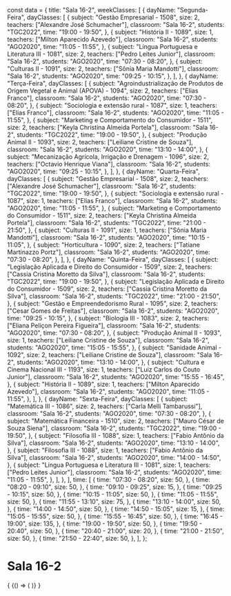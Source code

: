 const data = {
  title: "Sala 16-2",
  weekClasses: [
    {
      dayName: "Segunda-Feira",
      dayClasses: [
        {
          subject: "Gestão Empresarial - 1508",
          size: 2,
          teachers: ["Alexandre José Schumacher"],
          classroom: "Sala 16-2",
          students: "TGC2022",
          time: "19:00 - 19:50",
        },
        {
          subject: "História II - 1089",
          size: 1,
          teachers: ["Milton Aparecido Azevedo"],
          classroom: "Sala 16-2",
          students: "AGO2020",
          time: "11:05 - 11:55",
        },
        {
          subject: "Língua Portuguesa e Literatura III - 1081",
          size: 2,
          teachers: ["Pedro Leites Junior"],
          classroom: "Sala 16-2",
          students: "AGO2020",
          time: "07:30 - 08:20",
        },
        {
          subject: "Culturas II - 1091",
          size: 2,
          teachers: ["Sônia Maria Mandotti"],
          classroom: "Sala 16-2",
          students: "AGO2020",
          time: "09:25 - 10:15",
        },
      ],
    },
    {
      dayName: "Terça-Feira",
      dayClasses: [
        {
          subject:
            "Agroindustrialização de Produtos de Origem Vegetal e Animal (APOVA) - 1094",
          size: 2,
          teachers: ["Elias Franco"],
          classroom: "Sala 16-2",
          students: "AGO2020",
          time: "07:30 - 08:20",
        },
        {
          subject: "Sociologia e extensão rural - 1087",
          size: 1,
          teachers: ["Elias Franco"],
          classroom: "Sala 16-2",
          students: "AGO2020",
          time: "11:05 - 11:55",
        },
        {
          subject: "Marketing e Comportamento do Consumidor - 1511",
          size: 2,
          teachers: ["Keyla Christina Almeida Portela"],
          classroom: "Sala 16-2",
          students: "TGC2022",
          time: "19:00 - 19:50",
        },
        {
          subject: "Produção Animal II - 1093",
          size: 2,
          teachers: ["Leiliane Cristine de Souza"],
          classroom: "Sala 16-2",
          students: "AGO2020",
          time: "13:10 - 14:00",
        },
        {
          subject: "Mecanização Agrícola, Irrigação e Drenagem - 1096",
          size: 2,
          teachers: ["Octavio Henrique Viana"],
          classroom: "Sala 16-2",
          students: "AGO2020",
          time: "09:25 - 10:15",
        },
      ],
    },
    {
      dayName: "Quarta-Feira",
      dayClasses: [
        {
          subject: "Gestão Empresarial - 1508",
          size: 2,
          teachers: ["Alexandre José Schumacher"],
          classroom: "Sala 16-2",
          students: "TGC2022",
          time: "19:00 - 19:50",
        },
        {
          subject: "Sociologia e extensão rural - 1087",
          size: 1,
          teachers: ["Elias Franco"],
          classroom: "Sala 16-2",
          students: "AGO2020",
          time: "11:05 - 11:55",
        },
        {
          subject: "Marketing e Comportamento do Consumidor - 1511",
          size: 2,
          teachers: ["Keyla Christina Almeida Portela"],
          classroom: "Sala 16-2",
          students: "TGC2022",
          time: "21:00 - 21:50",
        },
        {
          subject: "Culturas II - 1091",
          size: 1,
          teachers: ["Sônia Maria Mandotti"],
          classroom: "Sala 16-2",
          students: "AGO2020",
          time: "10:15 - 11:05",
        },
        {
          subject: "Horticultura - 1090",
          size: 2,
          teachers: ["Tatiane Martinazzo Portz"],
          classroom: "Sala 16-2",
          students: "AGO2020",
          time: "07:30 - 08:20",
        },
      ],
    },
    {
      dayName: "Quinta-Feira",
      dayClasses: [
        {
          subject: "Legislação Aplicada e Direito do Consumidor - 1509",
          size: 2,
          teachers: ["Cassia Cristina Moretto da Silva"],
          classroom: "Sala 16-2",
          students: "TGC2022",
          time: "19:00 - 19:50",
        },
        {
          subject: "Legislação Aplicada e Direito do Consumidor - 1509",
          size: 2,
          teachers: ["Cassia Cristina Moretto da Silva"],
          classroom: "Sala 16-2",
          students: "TGC2022",
          time: "21:00 - 21:50",
        },
        {
          subject: "Gestão e Empreendedorismo Rural - 1095",
          size: 2,
          teachers: ["Cesar Gomes de Freitas"],
          classroom: "Sala 16-2",
          students: "AGO2020",
          time: "09:25 - 10:15",
        },
        {
          subject: "Biologia III - 1083",
          size: 2,
          teachers: ["Eliana Peliçon Pereira Figueira"],
          classroom: "Sala 16-2",
          students: "AGO2020",
          time: "07:30 - 08:20",
        },
        {
          subject: "Produção Animal II - 1093",
          size: 1,
          teachers: ["Leiliane Cristine de Souza"],
          classroom: "Sala 16-2",
          students: "AGO2020",
          time: "15:05 - 15:55",
        },
        {
          subject: "Sanidade Animal - 1092",
          size: 2,
          teachers: ["Leiliane Cristine de Souza"],
          classroom: "Sala 16-2",
          students: "AGO2020",
          time: "13:10 - 14:00",
        },
        {
          subject: "Cultura e Cinema Nacional III - 1193",
          size: 1,
          teachers: ["Luiz Carlos do Couto Junior"],
          classroom: "Sala 16-2",
          students: "AGO2020",
          time: "15:55 - 16:45",
        },
        {
          subject: "História II - 1089",
          size: 1,
          teachers: ["Milton Aparecido Azevedo"],
          classroom: "Sala 16-2",
          students: "AGO2020",
          time: "11:05 - 11:55",
        },
      ],
    },
    {
      dayName: "Sexta-Feira",
      dayClasses: [
        {
          subject: "Matemática III - 1086",
          size: 2,
          teachers: ["Carla Melli Tambarussi"],
          classroom: "Sala 16-2",
          students: "AGO2020",
          time: "07:30 - 08:20",
        },
        {
          subject: "Matemática Financeira - 1510",
          size: 2,
          teachers: ["Mauro César de Souza Siena"],
          classroom: "Sala 16-2",
          students: "TGC2022",
          time: "19:00 - 19:50",
        },
        {
          subject: "Filosofia III - 1088",
          size: 1,
          teachers: ["Fabio Antônio da Silva"],
          classroom: "Sala 16-2",
          students: "AGO2020",
          time: "13:10 - 14:00",
        },
        {
          subject: "Filosofia III - 1088",
          size: 1,
          teachers: ["Fabio Antônio da Silva"],
          classroom: "Sala 16-2",
          students: "AGO2020",
          time: "14:00 - 14:50",
        },
        {
          subject: "Língua Portuguesa e Literatura III - 1081",
          size: 1,
          teachers: ["Pedro Leites Junior"],
          classroom: "Sala 16-2",
          students: "AGO2020",
          time: "11:05 - 11:55",
        },
      ],
    },
  ],
  time: [
    {
      time: "07:30 - 08:20",
      size: 50,
    },
    {
      time: "08:20 - 09:10",
      size: 50,
    },
    {
      time: "09:10 - 09:25",
      size: 15,
    },
    {
      time: "09:25 - 10:15",
      size: 50,
    },
    {
      time: "10:15 - 11:05",
      size: 50,
    },
    {
      time: "11:05 - 11:55",
      size: 50,
    },
    {
      time: "11:55 - 13:10",
      size: 75,
    },
    {
      time: "13:10 - 14:00",
      size: 50,
    },
    {
      time: "14:00 - 14:50",
      size: 50,
    },
    {
      time: "14:50 - 15:05",
      size: 15,
    },
    {
      time: "15:05 - 15:55",
      size: 50,
    },
    {
      time: "15:55 - 16:45",
      size: 50,
    },
    {
      time: "16:45 - 19:00",
      size: 135,
    },
    {
      time: "19:00 - 19:50",
      size: 50,
    },
    {
      time: "19:50 - 20:40",
      size: 50,
    },
    {
      time: "20:40 - 21:00",
      size: 20,
    },
    {
      time: "21:00 - 21:50",
      size: 50,
    },
    {
      time: "21:50 - 22:40",
      size: 50,
    },
  ],
};

# Sala 16-2

<div>
  {
    <BrowserOnly>
      {() => (
        <Grid
          title={data.title}
          weekClasses={data.weekClasses}
          time={data.time}
        />
      )}
    </BrowserOnly>
  }
</div>

